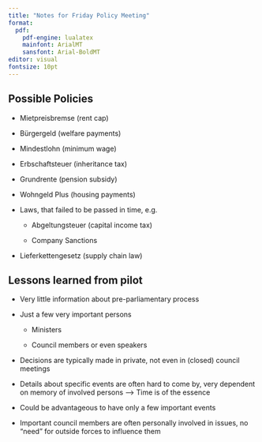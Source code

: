 ```yaml
---
title: "Notes for Friday Policy Meeting"
format: 
  pdf:
    pdf-engine: lualatex
    mainfont: ArialMT
    sansfont: Arial-BoldMT
editor: visual
fontsize: 10pt
---
```


## Possible Policies

-   Mietpreisbremse (rent cap)

-   Bürgergeld (welfare payments)

-   Mindestlohn (minimum wage)

-   Erbschaftsteuer (inheritance tax)

-   Grundrente (pension subsidy)

-   Wohngeld Plus (housing payments)

-   Laws, that failed to be passed in time, e.g.

    -   Abgeltungsteuer (capital income tax)

    -   Company Sanctions

-   Lieferkettengesetz (supply chain law)

## Lessons learned from pilot

-   Very little information about pre-parliamentary process

-   Just a few very important persons

    -   Ministers

    -   Council members or even speakers

-   Decisions are typically made in private, not even in (closed) council meetings

-   Details about specific events are often hard to come by, very dependent on memory of involved persons --\> Time is of the essence

-   Could be advantageous to have only a few important events

-   Important council members are often personally involved in issues, no "need" for outside forces to influence them
